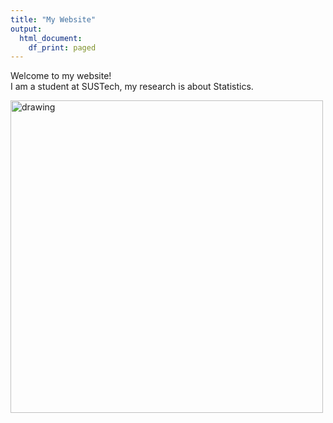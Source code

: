 ```yaml
---
title: "My Website"
output:
  html_document:
    df_print: paged
---
```


Welcome to my website!  
I am a student at SUSTech, my research is about Statistics.

<img src="figs/R.png" alt="drawing" width="500"/>